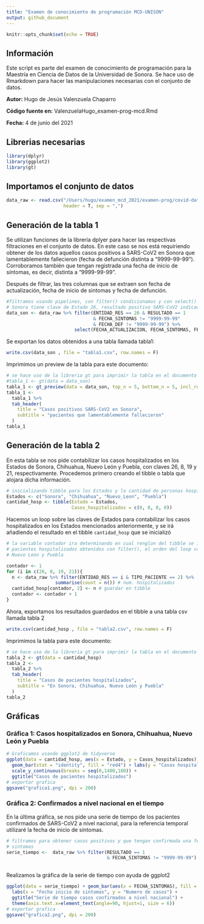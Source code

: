 ```yaml
---
title: "Examen de conocimiento de programación MCD-UNISON"
output: github_document
---
```


```r
knitr::opts_chunk$set(echo = TRUE)
```

## Información
Este script es parte del examen de conocimiento de programación para la Maestría en Ciencia de Datos de la Universidad de Sonora. Se hace uso de Rmarkdown para hacer las manipulaciones necesarias con el conjunto de datos.

**Autor:** Hugo de Jesús Valenzuela Chaparro

**Código fuente en:** ValenzuelaHugo_examen-prog-mcd.Rmd

**Fecha:** 4 de junio del 2021

## Librerias necesarias
```r
library(dplyr)
library(ggplot2)
library(gt)
```

## Importamos el conjunto de datos
```r
data_raw <- read.csv("/Users/hugo/examen_mcd_2021/examen-prog/covid-data/200511COVID19MEXICO.csv",
                     header = T, sep = ",")
```

## Generación de la tabla 1
Se utilizan funciones de la librería dplyer para hacer las respectivas filtraciones
en el conjunto de datos. En este caso se nos está requiriendo obtener de los datos aquellos casos positivos a SARS-CoV2 en Sonora que lamentablemente fallecieron (fecha de defunción distinta a "9999-99-99"). Corroboramos también que tengan registrada una fecha de inicio de síntomas, es decir, distinta a "9999-99-99".

Después de filtrar, las tres columnas que se extraen son fecha de actualización, fecha de inicio de sintomas y fecha de defunción.

```r
#filtramos usando pipelines, con filter() condicionamos y con select() extraemos columnas
# Sonora tiene clave de Estado 26, resultado positivo SARS-CoV2 indicado con 1
data_son <- data_raw %>% filter(ENTIDAD_RES == 26 & RESULTADO == 1
                                & FECHA_SINTOMAS != "9999-99-99"
                                & FECHA_DEF != "9999-99-99") %>%
                         select(FECHA_ACTUALIZACION, FECHA_SINTOMAS, FECHA_DEF)

```

Se exportan los datos obtenidos a una tabla llamada tabla1:

```r
write.csv(data_son , file = "tabla1.csv", row.names = F)
```

Imprimimos un preview de la tabla para este documento:

```r
# se hace uso de la libreria gt para imprimir la tabla en el documento
#tabla_1 <- gt(data = data_son)
tabla_1 <- gt_preview(data = data_son, top_n = 5, bottom_n = 5, incl_rownums = TRUE)
tabla_1 <- 
  tabla_1 %>%
  tab_header(
    title = "Casos positivos SARS-CoV2 en Sonora",
    subtitle = "pacientes que lamentablemente fallecieron"
  )
tabla_1
```


## Generación de la tabla 2

En esta tabla se nos pide contabilizar los casos hospitalizados en los Estados de Sonora, Chihuahua, Nuevo León y Puebla, con claves 26, 8, 19 y 21, respectivamente. Procedemos primero creando el tibble o tabla que alojara dicha información.

```r
# inicializando tibble para los Estados y la cantidad de personas hospitalizadas
Estados <- c("Sonora", "Chihuahua", "Nuevo_Leon", "Puebla")
cantidad_hosp <- tibble(Estado = Estados,
                        Casos_hospitalizados = c(0, 0, 0, 0))
```

Hacemos un loop sobre las claves de Estados para contabilizar los casos hospitalizados en los Estados mencionados anteriormente, y se irá añadiendo el resultado en el tibble ````cantidad_hosp```` que se inicializó

```r
# la variable contador ira determinando en cual renglon del tibble se ira guardando el numero de 
# pacientes hospitalizados obtenidos con filter(), el orden del loop va de Sonora, Chihuahua,
# Nuevo Leon y Puebla

contador <- 1
for (i in c(26, 8, 19, 21)){
  n <- data_raw %>% filter(ENTIDAD_RES == i & TIPO_PACIENTE == 2) %>%
                  summarise(count = n()) # num. hospitalizados
  cantidad_hosp[contador, 2] <- n # guardar en tibble
  contador <- contador + 1
}
```

Ahora, exportamos los resultados guardados en el tibble a una tabla csv llamada tabla 2

```r
write.csv(cantidad_hosp , file = "tabla2.csv", row.names = F)
```

Imprimimos la tabla para este documento:

```r
# se hace uso de la libreria gt para imprimir la tabla en el documento
tabla_2 <- gt(data = cantidad_hosp)
tabla_2 <- 
  tabla_2 %>%
  tab_header(
    title = "Casos de pacientes hospitalizados",
    subtitle = "En Sonora, Chihuahua, Nuevo León y Puebla"
  )
tabla_2
```

## Gráficas

### Gráfica 1: Casos hospitalizados en Sonora, Chihuahua, Nuevo León y Puebla

```r
# Graficamos usando ggplot2 de tidyverse
ggplot(data = cantidad_hosp, aes(x = Estado, y = Casos_hospitalizados)) + 
  geom_bar(stat = "identity", fill = "red4") + labs(y = "Casos hospitalizados") + 
  scale_y_continuous(breaks = seq(0,1400,100)) + 
  ggtitle("Casos de pacientes hospitalizados")
# exportar grafica
ggsave("grafica1.png", dpi = 200)
```

### Gráfica 2: Confirmados a nivel nacional en el tiempo
En la última gráfica, se nos pide una serie de tiempo de los pacientes confirmados de SARS-CoV2 a nivel nacional, para la referencia temporal utilizaré la fecha de inicio de síntomas.

```r
# filtramos para obtener casos positivos y que tengan confirmada una fecha de inicio de
# sintomas
serie_tiempo <-  data_raw %>% filter(RESULTADO == 1 
                                     & FECHA_SINTOMAS != "9999-99-99")
  
```

Realizamos la gráfica de la serie de tiempo con ayuda de ggplot2

```r
ggplot(data = serie_tiempo) + geom_bar(aes(x = FECHA_SINTOMAS), fill = "blue4") +
  labs(x = "Fecha inicio de sintomas", y = "Numero de casos") + 
  ggtitle("Serie de tiempo casos confirmados a nivel nacional") +
  theme(axis.text.x=element_text(angle=90, hjust=1, size = 6))
# exportar grafica
ggsave("grafica2.png", dpi = 200)
```






